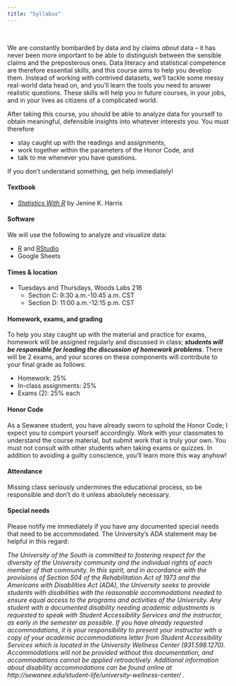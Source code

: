 ```yaml
---
title: "Syllabus"
---
```


<br>

We are constantly bombarded by data and by claims _about_ data -- it has never been more important
to be able to distinguish between the sensible claims and the preposterous ones. Data literacy 
and statistical competence are therefore essential skills, and this course aims to help you develop them.
Instead of working with contrived datasets, we'll tackle some messy real-world data head on, and you'll
learn the tools you need to answer realistic questions. These skills will help you in future courses, in your 
jobs, and in your lives as citizens of a complicated world.

After taking this course, you should be able to analyze data for yourself 
to obtain meaningful, defensible insights into whatever interests you.
You must therefore

- stay caught up with the readings and assignments,
- work together within the parameters of the Honor Code, and
- talk to me whenever you have questions.

If you don't understand something, get help immediately!

#### Textbook 

- [*Statistics With R*](https://us.sagepub.com/en-us/nam/statistics-with-r/book253567) by Jenine K. Harris

#### Software 

We will use the following to analyze and visualize data:

- [R](https://cran.r-project.org/) and [RStudio](https://www.rstudio.com/products/rstudio/download/)
- Google Sheets

#### Times & location

- Tuesdays and Thursdays, Woods Labs 216
  - Section C: 9:30 a.m.-10:45 a.m. CST
  - Section D: 11:00 a.m.-12:15 p.m. CST

#### Homework, exams, and grading

To help you stay caught up with the material and practice for exams, homework will be assigned regularly 
and discussed in class; ***students will be responsible for leading the 
discussion of homework problems***. There will be 2 exams, and your scores on these components will contribute 
to your final grade as follows:

- Homework: 25%
- In-class assignments: 25%
- Exams (2): 25% each

#### Honor Code

As a Sewanee student, you have already sworn to uphold the Honor Code; I
expect you to comport yourself accordingly. Work with your classmates to
understand the course material, but submit work that is truly your own.
You must not consult with other students when taking exams or quizzes.
In addition to avoiding a guilty conscience, you'll learn more this way
anyhow!

#### Attendance

Missing class seriously undermines the educational process, so be
responsible and don't do it unless absolutely necessary.

#### Special needs

Please notify me immediately if you have any documented special needs
that need to be accommodated. The University's ADA statement may be helpful in this regard:

_The University of the South is committed to fostering respect for the diversity of the University community and the individual rights of each member of that community. In this spirit, and in accordance with the provisions of Section 504 of the Rehabilitation Act of 1973 and the Americans with Disabilities Act (ADA), the University seeks to provide students with disabilities with the reasonable accommodations needed to ensure equal access to the programs and activities of the University. Any student with a documented disability needing academic adjustments is requested to speak with Student Accessibility Services and the instructor, as early in the semester as possible. If you have already requested accommodations, it is your responsibility to present your instructor with a copy of your academic accommodations letter from Student Accessibility Services which is located in the University Wellness Center (931.598.1270). Accommodations will not be provided without this documentation, and accommodations cannot be applied retroactively. Additional information about disability accommodations can be found online at http://sewanee.edu/student-life/university-wellness-center/ ._
